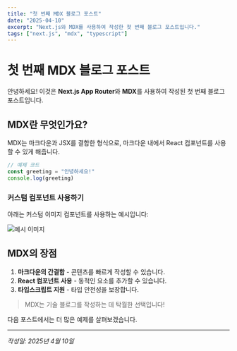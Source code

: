 ```yaml
---
title: "첫 번째 MDX 블로그 포스트"
date: "2025-04-10"
excerpt: "Next.js와 MDX를 사용하여 작성한 첫 번째 블로그 포스트입니다."
tags: ["next.js", "mdx", "typescript"]
---
```


# 첫 번째 MDX 블로그 포스트

안녕하세요! 이것은 **Next.js App Router**와 **MDX**를 사용하여 작성된 첫 번째 블로그 포스트입니다.

## MDX란 무엇인가요?

MDX는 마크다운과 JSX를 결합한 형식으로, 마크다운 내에서 React 컴포넌트를 사용할 수 있게 해줍니다.

```typescript
// 예제 코드
const greeting = "안녕하세요!"
console.log(greeting)
```

### 커스텀 컴포넌트 사용하기

아래는 커스텀 이미지 컴포넌트를 사용하는 예시입니다:

<Image
	src="/placeholder-image.jpg"
	alt="예시 이미지"
	width={800}
	height={400}
/>

## MDX의 장점

1. **마크다운의 간결함** - 콘텐츠를 빠르게 작성할 수 있습니다.
2. **React 컴포넌트 사용** - 동적인 요소를 추가할 수 있습니다.
3. **타입스크립트 지원** - 타입 안전성을 보장합니다.

> MDX는 기술 블로그를 작성하는 데 탁월한 선택입니다!

다음 포스트에서는 더 많은 예제를 살펴보겠습니다.

---

_작성일: 2025년 4월 10일_
